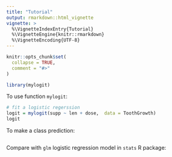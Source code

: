 ```yaml
---
title: "Tutorial"
output: rmarkdown::html_vignette
vignette: >
  %\VignetteIndexEntry{Tutorial}
  %\VignetteEngine{knitr::rmarkdown}
  %\VignetteEncoding{UTF-8}
---
```


```r
knitr::opts_chunk$set(
  collapse = TRUE,
  comment = "#>"
)
```

```r
library(mylogit)
```

To use function `mylogit`:
```r
# fit a logistic regerssion
logit = mylogit(supp ~ len + dose,  data = ToothGrowth)
logit
```

To make a class prediction:
```r

```

Compare with `glm` logistic regression model in `stats` R package:
```r

```
